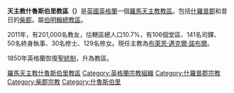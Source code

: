 {{Infobox Roman Catholic diocese
|Roman Catholic Diocese of = 天主教什魯斯伯里教區
|Latin name of diocese = Dioecesis Salopiensis
|image = [[File:Shrewsburycathedral.JPG|250px]]
|caption = 什魯斯伯里主教座堂
|location = [[英格蘭|英格蘭]]
|territory = [[什羅普郡|什羅普郡]]、[[柴郡|柴郡]]
|population = 234,617
|rite = 拉丁禮
|主保 = 
|province = 伯明翰
|established = 1850年
|cathedral = [[什魯斯伯里主教座堂|什魯斯伯里主教座堂]]
|副主教座堂 =
|leadership = 主教
|website = http://www.dioceseofshrewsbury.org/
|教宗 = 
|metropolitan =
|ordinary = 布萊恩·邁克爾·諾布爾
|coadjutor bishop =
|emeritus =
}}
'''天主教什魯斯伯里教區（{{lang-la|Dioecesis Salopiensis}}）'''是[[英國|英國]][[英格蘭|英格蘭]]一個[[羅馬天主教|羅馬天主教]][[教區|教區]]。包括[[什羅普郡|什羅普郡]]和昔日的[[柴郡|柴郡]]。屬[[天主教伯明翰總教區|伯明翰總教區]]。

2011年，有201,000名教友，估轄區總人口10.7%，有106個堂區、141名司鐸、50名終身執事、30名修士、129名修女。現任主教為[[布萊恩·邁克爾·諾布爾|布萊恩·邁克爾·諾布爾]]。

1850年英格蘭恢復[[聖統制|聖統制]]，升為教區。

{{英格蘭和威爾斯天主教教區}}

{{DEFAULTSORT:Roman Catholic Diocese Of Shrewsbury}}
[[Category:羅馬天主教什魯斯伯里教區|]]
[[Category:英格蘭宗教組織|Category:英格蘭宗教組織]]
[[Category:什羅普郡宗教|Category:什羅普郡宗教]]
[[Category:柴郡宗教|Category:柴郡宗教]]
[[Category:什魯斯伯里|Category:什魯斯伯里]]